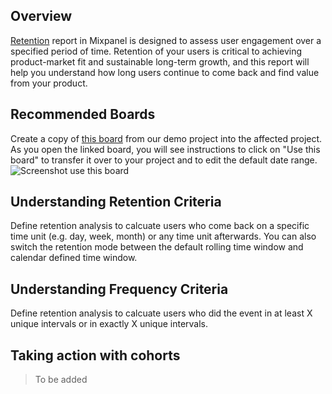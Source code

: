 ## Overview
[Retention](/docs/reports/retention) report in Mixpanel is designed to assess user engagement over a specified period of time. Retention of your users is critical to achieving product-market fit and sustainable long-term growth, and this report will help you understand how long users continue to come back and find value from your product.

## Recommended Boards
Create a copy of [this board](https://mixpanel.com/s/2j6MCl) from our demo project into the affected project. As you open the linked board, you will see instructions to click on "Use this board" to transfer it over to your project and to edit the default date range.
![Screenshot use this board](/tracking_id_limits_copy_board.png)

## Understanding Retention Criteria
Define retention analysis to calcuate users who come back on a specific time unit (e.g. day, week, month) or any time unit afterwards. You can also switch the retention mode between the default rolling time window and calendar defined time window.

## Understanding Frequency Criteria
Define retention analysis to calcuate users who did the event in at least X unique intervals or in exactly X unique intervals.

## Taking action with cohorts
> To be added
